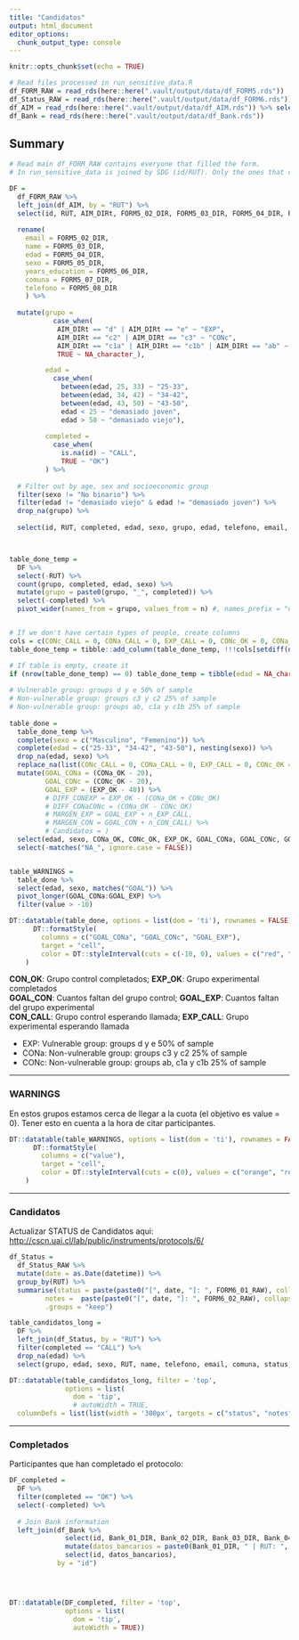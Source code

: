 ```yaml
---
title: "Candidatos"
output: html_document
editor_options: 
  chunk_output_type: console
---
```


```r
knitr::opts_chunk$set(echo = TRUE)

# Read files processed in run_sensitive_data.R
df_FORM_RAW = read_rds(here::here(".vault/output/data/df_FORM5.rds"))
df_Status_RAW = read_rds(here::here(".vault/output/data/df_FORM6.rds"))
df_AIM = read_rds(here::here(".vault/output/data/df_AIM.rds")) %>% select(RUT, AIM_DIRt)
df_Bank = read_rds(here::here(".vault/output/data/df_Bank.rds"))

```

## Summary

```r

# Read main df_FORM_RAW contains everyone that filled the form. 
# In run_sensitive_data is joined by SDG (id/RUT). Only the ones that completed the experiment have id.

DF = 
  df_FORM_RAW %>% 
  left_join(df_AIM, by = "RUT") %>% 
  select(id, RUT, AIM_DIRt, FORM5_02_DIR, FORM5_03_DIR, FORM5_04_DIR, FORM5_05_DIR, FORM5_06_DIR, FORM5_07_DIR, FORM5_08_DIR) %>% 
  
  rename(
    email = FORM5_02_DIR, 
    name = FORM5_03_DIR,
    edad = FORM5_04_DIR,
    sexo = FORM5_05_DIR,
    years_education = FORM5_06_DIR,
    comuna = FORM5_07_DIR,
    telefono = FORM5_08_DIR
    ) %>% 
  
  mutate(grupo = 
           case_when(
            AIM_DIRt == "d" | AIM_DIRt == "e" ~ "EXP",
            AIM_DIRt == "c2" | AIM_DIRt == "c3" ~ "CONc",
            AIM_DIRt == "c1a" | AIM_DIRt == "c1b" | AIM_DIRt == "ab" ~ "CONa",
            TRUE ~ NA_character_),

         edad = 
           case_when(
             between(edad, 25, 33) ~ "25-33",
             between(edad, 34, 42) ~ "34-42",
             between(edad, 43, 50) ~ "43-50",
             edad < 25 ~ "demasiado joven",
             edad > 50 ~ "demasiado viejo"),
         
         completed = 
           case_when(
             is.na(id) ~ "CALL",
             TRUE ~ "OK")
         ) %>% 
  
  # Filter out by age, sex and socioeconomic group
  filter(sexo != "No binario") %>%
  filter(edad != "demasiado viejo" & edad != "demasiado joven") %>% 
  drop_na(grupo) %>% 
  
  select(id, RUT, completed, edad, sexo, grupo, edad, telefono, email, name, comuna)



table_done_temp =
  DF %>% 
  select(-RUT) %>% 
  count(grupo, completed, edad, sexo) %>% 
  mutate(grupo = paste0(grupo, "_", completed)) %>% 
  select(-completed) %>% 
  pivot_wider(names_from = grupo, values_from = n) #, names_prefix = "n_"


# If we don't have certain types of people, create columns
cols = c(CONc_CALL = 0, CONa_CALL = 0, EXP_CALL = 0, CONc_OK = 0, CONa_OK = 0, EXP_OK = 0)
table_done_temp = tibble::add_column(table_done_temp, !!!cols[setdiff(names(cols), names(table_done_temp))]) 

# If table is empty, create it
if (nrow(table_done_temp) == 0) table_done_temp = tibble(edad = NA_character_, sexo = NA_character_, CONc_CALL = 0, CONa_CALL = 0,  EXP_CALL = 0,  CONc_OK = 0,  CONa_OK = 0,  EXP_OK = 0)
  
# Vulnerable group: groups d y e 50% of sample
# Non-vulnerable group: groups c3 y c2 25% of sample
# Non-vulnerable group: groups ab, c1a y c1b 25% of sample
  
table_done = 
  table_done_temp %>% 
  complete(sexo = c("Masculino", "Femenino")) %>% 
  complete(edad = c("25-33", "34-42", "43-50"), nesting(sexo)) %>% 
  drop_na(edad, sexo) %>% 
  replace_na(list(CONc_CALL = 0, CONa_CALL = 0, EXP_CALL = 0, CONc_OK = 0, CONa_OK = 0, EXP_OK = 0)) %>% 
  mutate(GOAL_CONa = (CONa_OK - 20),
         GOAL_CONc = (CONc_OK - 20),
         GOAL_EXP = (EXP_OK - 40)) %>% 
         # DIFF_CONEXP = EXP_OK - (CONa_OK + CONc_OK)
         # DIFF_CONaCONc = (CONa_OK - CONc_OK)
         # MARGEN_EXP = GOAL_EXP + n_EXP_CALL,
         # MARGEN_CON = GOAL_CON + n_CON_CALL) %>% 
         # Candidatos = ) 
  select(edad, sexo, CONa_OK, CONc_OK, EXP_OK, GOAL_CONa, GOAL_CONc, GOAL_EXP,	CONa_CALL, CONc_CALL, EXP_CALL) %>% 
  select(-matches("NA_", ignore.case = FALSE))


table_WARNINGS = 
  table_done %>% 
  select(edad, sexo, matches("GOAL")) %>% 
  pivot_longer(GOAL_CONa:GOAL_EXP) %>% 
  filter(value > -10)

```
   
  
```r

DT::datatable(table_done, options = list(dom = 'ti'), rownames = FALSE) %>% 
      DT::formatStyle(
        columns = c("GOAL_CONa", "GOAL_CONc", "GOAL_EXP"), 
        target = "cell",
        color = DT::styleInterval(cuts = c(-10, 0), values = c("red", "orange", "green"))
    )

```
**CON_OK**: Grupo control completados; **EXP_OK**: Grupo experimental completados  
**GOAL_CON**: Cuantos faltan del grupo control; **GOAL_EXP**: Cuantos faltan del grupo experimental    
**CON_CALL**: Grupo control esperando llamada; **EXP_CALL**: Grupo experimental esperando llamada  

- EXP: Vulnerable group: groups d y e 50% of sample
- CONa: Non-vulnerable group: groups c3 y c2 25% of sample
- CONc: Non-vulnerable group: groups ab, c1a y c1b 25% of sample


---   

### WARNINGS

En estos grupos estamos cerca de llegar a la cuota (el objetivo es value = 0). Tener esto en cuenta a la hora de citar participantes.  

```r

DT::datatable(table_WARNINGS, options = list(dom = 'ti'), rownames = FALSE) %>% 
      DT::formatStyle(
        columns = c("value"), 
        target = "cell",
        color = DT::styleInterval(cuts = c(0), values = c("orange", "red"))
    )

```


---   

### Candidatos

Actualizar STATUS de Candidatos aqui: [http://cscn.uai.cl/lab/public/instruments/protocols/6/](http://cscn.uai.cl/lab/public/instruments/protocols/6/){target="_blank"}

```r

df_Status =
  df_Status_RAW %>%
  mutate(date = as.Date(datetime)) %>% 
  group_by(RUT) %>% 
  summarise(status = paste(paste0("[", date, "]: ", FORM6_01_RAW), collapse = ", "),
         notes =  paste(paste0("[", date, "]: ", FORM6_02_RAW), collapse = ", "), 
         .groups = "keep")

table_candidatos_long =
  DF %>% 
  left_join(df_Status, by = "RUT") %>% 
  filter(completed == "CALL") %>% 
  drop_na(edad) %>% 
  select(grupo, edad, sexo, RUT, name, telefono, email, comuna, status, notes)

DT::datatable(table_candidatos_long, filter = 'top', 
              options = list(
                dom = 'tip',
                # autoWidth = TRUE,
  columnDefs = list(list(width = '300px', targets = c("status", "notes")))))

```



---   


### Completados

Participantes que han completado el protocolo:  

```r

DF_completed = 
  DF %>% 
  filter(completed == "OK") %>% 
  select(-completed) %>% 
  
  # Join Bank information
  left_join(df_Bank %>% 
              select(id, Bank_01_DIR, Bank_02_DIR, Bank_03_DIR, Bank_04_DIR, Bank_05_DIR) %>% 
              mutate(datos_bancarios = paste0(Bank_01_DIR, " | RUT: ", Bank_02_DIR, " | ", Bank_03_DIR, " | ", Bank_04_DIR, " | ",  Bank_05_DIR)) %>% 
              select(id, datos_bancarios), 
            by = "id")




DT::datatable(DF_completed, filter = 'top', 
              options = list(
                dom = 'tip',
                autoWidth = TRUE))
```
